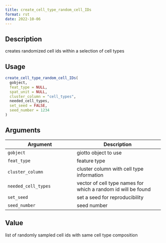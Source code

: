 ```yaml
--- 
title: create_cell_type_random_cell_IDs 
format: rst 
date: 2022-10-06 
--- 
```


## Description

creates randomized cell ids within a selection of cell types


## Usage

```r
create_cell_type_random_cell_IDs(
  gobject,
  feat_type = NULL,
  spat_unit = NULL,
  cluster_column = "cell_types",
  needed_cell_types,
  set_seed = FALSE,
  seed_number = 1234
)
```


## Arguments

Argument      |Description
------------- |----------------
`gobject`     |     giotto object to use
`feat_type`     |     feature type
`cluster_column`     |     cluster column with cell type information
`needed_cell_types`     |     vector of cell type names for which a random id will be found
`set_seed`     |     set a seed for reproducibility
`seed_number`     |     seed number


## Value

list of randomly sampled cell ids with same cell type composition


